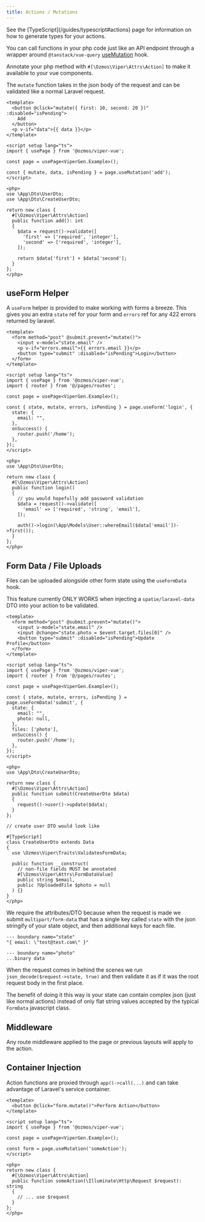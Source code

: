 ```yaml
---
title: Actions / Mutations
---
```


<Aside type="tip">
See the [TypeScript](/guides/typescript#actions) page for information on how to generate types for your actions.
</Aside>

You can call functions in your php code just like an API endpoint through a wrapper around `@tanstack/vue-query` [useMutation](https://tanstack.com/query/latest/docs/framework/vue/guides/mutations) hook.

Annotate your php method with `#[\Ozmos\Viper\Attrs\Action]` to make it available to your vue components.

The `mutate` function takes in the json body of the request and can be validated like a normal Laravel request.

```vue
<template>
  <button @click="mutate({ first: 10, second: 20 })" :disabled="isPending">
    Add
  </button>
  <p v-if="data">{{ data }}</p>
</template>

<script setup lang="ts">
import { usePage } from '@ozmos/viper-vue';

const page = usePage<ViperGen.Example>();

const { mutate, data, isPending } = page.useMutation('add');
</script>

<php>
use \App\Dto\UserDto;
use \App\Dto\CreateUserDto;

return new class {
  #[\Ozmos\Viper\Attrs\Action]
  public function add(): int
  {
    $data = request()->validate([
      'first' => ['required', 'integer'],
      'second' => ['required', 'integer'],
    ]);

    return $data['first'] + $data['second'];
  }
};
</php>
```

## useForm Helper

A `useForm` helper is provided to make working with forms a breeze. This gives you an extra `state` ref for your form and `errors` ref for any 422 errors returned by laravel.

```vue
<template>
  <form method="post" @submit.prevent="mutate()">
    <input v-model="state.email" />
    <p v-if="errors.email">{{ errors.email }}</p>
    <button type="submit" :disabled="isPending">Login</button>
  </form>
</template>

<script setup lang="ts">
import { usePage } from '@ozmos/viper-vue';
import { router } from '@/pages/routes';

const page = usePage<ViperGen.Example>();

const { state, mutate, errors, isPending } = page.useForm('login', {
  state: {
    email: "",
  },
  onSuccess() {
    router.push('/home');
  },
});
</script>

<php>
use \App\Dto\UserDto;

return new class {
  #[\Ozmos\Viper\Attrs\Action]
  public function login()
  {
    // you would hopefully add password validation
    $data = request()->validate([
      'email' => ['required', 'string', 'email'],
    ]);

    auth()->login(\App\Models\User::whereEmail($data['email'])->first());
  }
};
</php>
```

## Form Data / File Uploads

Files can be uploaded alongside other form state using the `useFormData` hook.

This feature currently ONLY WORKS when injecting a `spatie/laravel-data` DTO into your action to be validated.

```vue
<template>
  <form method="post" @submit.prevent="mutate()">
    <input v-model="state.email" />
    <input @change="state.photo = $event.target.files[0]" />
    <button type="submit" :disabled="isPending">Update Profile</button>
  </form>
</template>

<script setup lang="ts">
import { usePage } from '@ozmos/viper-vue';
import { router } from '@/pages/routes';

const page = usePage<ViperGen.Example>();

const { state, mutate, errors, isPending } = page.useFormData('submit', {
  state: {
    email: "",
    photo: null,
  },
  files: ['photo'],
  onSuccess() {
    router.push('/home');
  },
});
</script>

<php>
use \App\Dto\CreateUserDto;

return new class {
  #[\Ozmos\Viper\Attrs\Action]
  public function submit(CreateUserDto $data)
  {
    request()->user()->update($data);
  }
};

// create user DTO would look like

#[TypeScript]
class CreateUserDto extends Data
{
  use \Ozmos\Viper\Traits\ValidatesFormData;

  public function __construct(
    // non-file fields MUST be annotated
    #[\Ozmos\Viper\Attrs\FormDataValue]
    public string $email,
    public ?UploadedFile $photo = null
  ) {}
}
</php>
```

We require the attributes/DTO because when the request is made we submit `multipart/form-data` that has a single key called `state` with the json stringify of your state object, and then additional keys for each file.

```
--- boundary name="state"
"{ email: \"test@test.com\" }"

--- boundary name="photo"
...binary data
```

When the request comes in behind the scenes we run `json_decode($request->state, true)` and then validate it as if it was the root request body in the first place.

The benefit of doing it this way is your state can contain complex json (just like normal actions) instead of only flat string values accepted by the typical `FormData` javascript class.

## Middleware

Any route middleware applied to the page or previous layouts will apply to the action.

## Container Injection

Action functions are proxied through `app()->call(...)` and can take advantage of Laravel's service container.

```vue
<template>
  <button @click="form.mutate()">Perform Action</button>
</template>

<script setup lang="ts">
import { usePage } from '@ozmos/viper-vue';

const page = usePage<ViperGen.Example>();

const form = page.useMutation('someAction');
</script>

<php>
return new class {
  #[\Ozmos\Viper\Attrs\Action]
  public function someAction(\Illuminate\Http\Request $request): string
  {
    // ... use $request
  }
};
</php>
```
